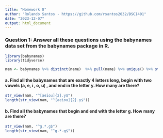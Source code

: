 ```yaml
---
title: "Homework 8"
author: "Rolando Santos - https://github.com/rsantos2032/DSCI401"
date: "2023-12-07"
output: html_document
---
```


### Question 1: Answer all these questions using the babynames data set from the babynames package in R.

```r
library(babynames)
library(tidyverse)

nam <- babynames %>% distinct(name)  %>% pull(name) %>% unique() %>% str_to_lower()
```

#### a. Find all the babynames that are exactly 4 letters long, begin with two vowels (a, e, i , o, u) , and end in the letter y. How many are there?

```r
str_view(nam, "^[aeiou]{2}.y$")
length(str_view(nam, "^[aeiou]{2}.y$"))
```

#### b. Find all the babynames that begin and end with the letter g. How many are there?

```r
str_view(nam, "^g.*.g$")
length(str_view(nam, "^g.*.g$"))
```


